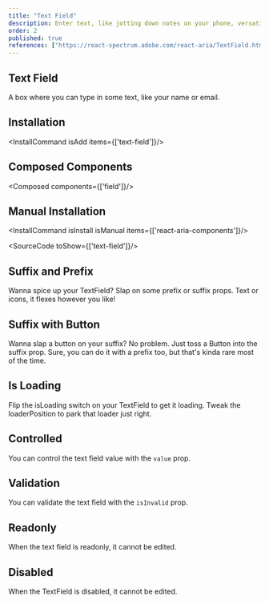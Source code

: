 ```yaml
---
title: "Text Field"
description: Enter text, like jotting down notes on your phone, versatile for any data that requires typing.
order: 2
published: true
references: ["https://react-spectrum.adobe.com/react-aria/TextField.html#props", "https://www.framer.com/motion/animate-presence"]
---
```



## Text Field

A box where you can type in some text, like your name or email.
<How minW72 toUse="forms/text-field-demo" />

## Installation
<InstallCommand isAdd items={['text-field']}/>

## Composed Components
<Composed components={['field']}/>

## Manual Installation

<InstallCommand isInstall isManual items={['react-aria-components']}/>

<SourceCode toShow={['text-field']}/>

## Suffix and Prefix
Wanna spice up your TextField? Slap on some prefix or suffix props. Text or icons, it flexes however you like!
<How minW72 toUse="forms/text-field-prefix-suffix-demo" />

## Suffix with Button
Wanna slap a button on your suffix? No problem. Just toss a Button into the suffix prop. Sure, you can do it with a prefix too, but that's kinda rare most of the time.
<How minW72 toUse="forms/text-field-suffix-button-demo" />

## Is Loading
Flip the isLoading switch on your TextField to get it loading. Tweak the loaderPosition to park that loader just right.
<How minW72 toUse="forms/text-field-loading-demo" />

## Controlled
You can control the text field value with the `value` prop.
<How minW72 toUse="forms/text-field-controlled-demo" />

## Validation
You can validate the text field with the `isInvalid` prop.
<How minW72 toUse="forms/text-field-validation-demo" />

## Readonly
When the text field is readonly, it cannot be edited.
<How minW72 toUse="forms/text-field-readonly-demo" />

## Disabled
When the TextField is disabled, it cannot be edited.
<How minW72 toUse="forms/text-field-disabled-demo" />
